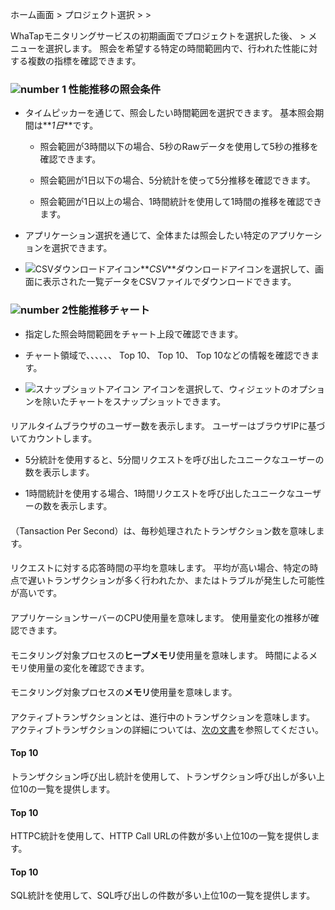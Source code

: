 ホーム画面 > プロジェクト選択 > <Cmdname sid="side_analysis" className="uitext" /> > <Cmdname sid="side_perfTrend" className="uitext" />

WhaTapモニタリングサービスの初期画面でプロジェクトを選択した後、<Cmdname sid="side_analysis" className="uitext" /> > <Cmdname sid="side_perfTrend" className="uitext" />メニューを選択します。 照会を希望する特定の時間範囲内で、行われた性能に対する複数の指標を確認できます。 

<ImgLang img='performance-trend.png' desc='性能推移' />

### ![number 1](/img/number-01.png) 性能推移の照会条件

- タイムピッカーを通じて、照会したい時間範囲を選択できます。 基本照会期間は**_1日_**です。

  - 照会範囲が3時間以下の場合、5秒のRawデータを使用して5秒の推移を確認できます。

  - 照会範囲が1日以下の場合、5分統計を使って5分推移を確認できます。

  - 照会範囲が1日以上の場合、1時間統計を使用して1時間の推移を確認できます。

- アプリケーション選択を通じて、全体または照会したい特定のアプリケーションを選択できます。 

- ![CSVダウンロードアイコン](/img/ico-csv.svg)**_CSV_**ダウンロードアイコンを選択して、画面に表示された一覧データをCSVファイルでダウンロードできます。

### ![number 2](/img/number-02.png)性能推移チャート

- 指定した照会時間範囲をチャート上段で確認できます。

- チャート領域で<Cmdname sid="rt_user" className="uitext" />、<Cmdname sid="tps" className="uitext" />、<Cmdname sid="resp_time" className="uitext" />、<Cmdname sid="cpu" className="uitext" />、<Cmdname sid="heap_memory" className="uitext" />、<Cmdname sid="active_transaction" className="uitext" />、<Cmdname sid="transaction" className="uitext" /> <UI>Top 10</UI>、<Cmdname sid="httpc" className="uitext" /> <UI>Top 10</UI>、<Cmdname sid="sql" className="uitext" /> <UI>Top 10</UI>などの情報を確認できます。

- ![スナップショットアイコン](/img/ic-camera.svg) <Cmdname sid="sms_alert_snapshot" className="uitext" />アイコンを選択して、ウィジェットのオプションを除いたチャートをスナップショットできます。

#### <Cmdname sid="rt_user" />

リアルタイムブラウザのユーザー数を表示します。 ユーザーはブラウザIPに基づいてカウントします。 

- 5分統計を使用すると、5分間リクエストを呼び出したユニークなユーザーの数を表示します。

- 1時間統計を使用する場合、1時間リクエストを呼び出したユニークなユーザーの数を表示します。

#### <Cmdname sid="tps" />

<Cmdname sid="tps" className="uitext" />（Tansaction Per Second）は、毎秒処理されたトランザクション数を意味します。

#### <Cmdname sid="resp_time" />

リクエストに対する応答時間の平均を意味します。 平均が高い場合、特定の時点で遅いトランザクションが多く行われたか、またはトラブルが発生した可能性が高いです。

#### <Cmdname sid="cpu" />

アプリケーションサーバーのCPU使用量を意味します。 使用量変化の推移が確認できます。

<InDoc product='java,nodejs'>

#### <Cmdname sid="heap_memory" />

モニタリング対象プロセスの**ヒープメモリ**使用量を意味します。 時間によるメモリ使用量の変化を確認できます。

</InDoc>

<InDoc product='python,dotnet,php,golang'>

#### <Cmdname sid="memory" />

モニタリング対象プロセスの**メモリ**使用量を意味します。

</InDoc>

#### <Cmdname sid="active_transaction" />

アクティブトランザクションとは、進行中のトランザクションを意味します。 アクティブトランザクションの詳細については、[次の文書](dashboard#active-trs)を参照してください。

#### <Cmdname sid="transaction" /> Top 10

トランザクション呼び出し統計を使用して、トランザクション呼び出しが多い上位10の一覧を提供します。

#### <Cmdname sid="httpc" /> Top 10

HTTPC統計を使用して、HTTP Call URLの件数が多い上位10の一覧を提供します。

#### <Cmdname sid="sql" /> Top 10

SQL統計を使用して、SQL呼び出しの件数が多い上位10の一覧を提供します。 
